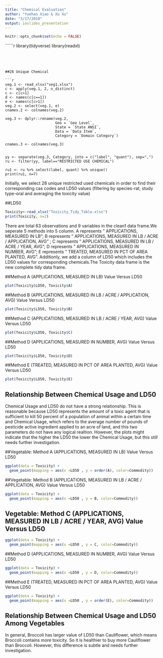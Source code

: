 ```yaml
---
title: "Chemical Evaluation"
author: "Yuehan Xiao & Xu Xu"
date: "3/17/2018"
output: ioslides_presentation
---
```


```r
knitr::opts_chunk$set(echo = FALSE)
```

``````r

library(tidyverse)
library(readxl)

```




##28 Unique Chemical

```r
veg.1 <- read_xlsx("veg1.xlsx")
c <- apply(veg.1, 2, n_distinct)
c <- c[c>1]
d <- names(c[c==1])
e <- names(c[c>1])
veg.2 <- select(veg.1, e)
cnames.2 <- colnames(veg.2)

veg.3 <- dplyr::rename(veg.2, 
                       Geo = `Geo Level`, 
                       State = `State ANSI`,
                       Data = `Data Item`,
                       Category = `Domain Category`)

cnames.3 <- colnames(veg.3)


yy <- separate(veg.3, Category, into = c("label", "quant"), sep=",")
ru <- filter(yy, label=="RESTRICTED USE CHEMICAL")

ru1 <- ru %>% select(label, quant) %>% unique()
print(ru1, n=7)

```
Initially, we select 28 unique restricted used chemicals in order to find their corresponding cas codes and LD50 values (filtering by species-rat, study type-oral and averaging the toxicity value)

##LD50 
```r
Toxicity<-read_xlsx("Toxicity_Tidy_Table.xlsx")
print(Toxicity, n=2)

```
There are total 63 observations and 9 variables in the clean1 data frame.We seperate 5 methods into 5 column. A represents " APPLICATIONS, MEASURED IN LB"; B represents " APPLICATIONS, MEASURED IN LB / ACRE / APPLICATION, AVG" ; C represents " APPLICATIONS, MEASURED IN LB / ACRE / YEAR, AVG"; D represents " APPLICATIONS, MEASURED IN NUMBER, AVG"; E represents " TREATED, MEASURED IN PCT OF AREA PLANTED, AVG". Additionly, we add a column of LD50 which includes the LD50 values for corresponding chemicals.The Toxicity data frame is the new complete tidy data frame.


##Method A (APPLICATIONS, MEASURED IN LB) Value Versus LD50 
```r
plot(Toxicity$LD50, Toxicity$A)
```

##Method B (APPLICATIONS, MEASURED IN LB / ACRE / APPLICATION, AVG) Value Versus LD50 
```r
plot(Toxicity$LD50, Toxicity$B)
```

##Method C (APPLICATIONS, MEASURED IN LB / ACRE / YEAR, AVG) Value Versus LD50 
```r
plot(Toxicity$LD50, Toxicity$C)
```

##Method D (APPLICATIONS, MEASURED IN NUMBER, AVG) Value Versus LD50 
```r
plot(Toxicity$LD50, Toxicity$D)
```

##Method E (TREATED, MEASURED IN PCT OF AREA PLANTED, AVG) Value Versus LD50 
```r
plot(Toxicity$LD50, Toxicity$E)
```

## Relationship Between Chemical Usage and LD50
Chemical Usage and LD50 do not have a strong relationship. This is reasonable because LD50 represents the amount of a toxic agent that is sufficient to kill 50 percent of a population of animal within a certain time and Chemical Usage, which refers to the average number of pounds of pesticide active ingredient applied to an acre of land, and this two parameters do not have any logical realtion. However, the plots might indicate that the higher the LD50 the lower the Chemical Usage, but this still needs further investigation.

##Vegetable: Method A (APPLICATIONS, MEASURED IN LB) Value Versus LD50 
```r
ggplot(data = Toxicity) + 
  geom_point(mapping = aes(x =LD50 , y = order(A), color=Commodity))
```

##Vegetable: Method B (APPLICATIONS, MEASURED IN LB / ACRE / APPLICATION, AVG) Value Versus LD50
```r
ggplot(data = Toxicity) + 
  geom_point(mapping = aes(x =LD50 , y = B, color=Commodity))
```

## Vegetable: Method C (APPLICATIONS, MEASURED IN LB / ACRE / YEAR, AVG) Value Versus LD50 
```r
ggplot(data = Toxicity) + 
  geom_point(mapping = aes(x =LD50 , y = C, color=Commodity))
```

##Method D (APPLICATIONS, MEASURED IN NUMBER, AVG) Value Versus LD50 
```r
ggplot(data = Toxicity) + 
  geom_point(mapping = aes(x =LD50 , y = D, color=Commodity))
```

##Method E (TREATED, MEASURED IN PCT OF AREA PLANTED, AVG) Value Versus LD50 
```r
ggplot(data = Toxicity) + 
  geom_point(mapping = aes(x =LD50 , y = order(E), color=Commodity))

```

## Relationship Between Chemical Usage and LD50 Among Vegetables
In general, Broccoli has larger value of LD50 than Cauliflower, which means Broccoli contains more toxicity. So it is healthier to buy more Cauliflower than Broccoli. However, this difference is subtle and needs further investigation.
